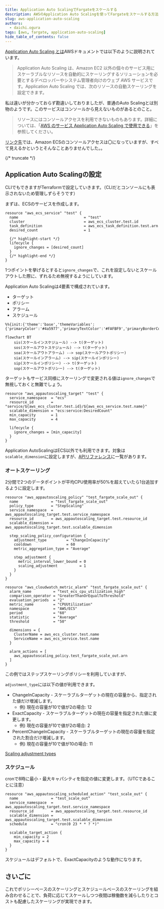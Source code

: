 ```yaml
---
title: Application Auto ScalingでFargateをスケールする
description: AWSのApplication Auto Scalingを使ってFargateをスケールする方法を紹介します。
slug: aws-application-auto-scaling
authors:
  - daichi.ogura
tags: [aws, fargate, application-auto-scaling]
hide_table_of_contents: false
---
```




[Application Auto Scaling とは](https://docs.aws.amazon.com/ja_jp/autoscaling/application/userguide/what-is-application-auto-scaling.html)AWSドキュメントでは以下のように説明されています。

> Application Auto Scaling は、Amazon EC2 以外の個々のサービス用にスケーラブルなリソースを自動的にスケーリングするソリューションを必要とするデベロッパーやシステム管理者向けのウェブ AWS サービスです。Application Auto Scaling では、次のリソースの自動スケーリングを設定できます。

私は違いが分かっておらず勘違いしておりましたが、普通のAuto Scalingとは別物のようです。このサービスはコンソールから見えないものがあるとのこと。

> リソースにはコンソールアクセスを利用できないものもあります。詳細については、「[AWS のサービス Application Auto Scaling で使用できる](https://docs.aws.amazon.com/ja_jp/autoscaling/application/userguide/integrated-services-list.html)」を参照してください。

[リンク先](https://docs.aws.amazon.com/ja_jp/autoscaling/application/userguide/integrated-services-list.html)では、Amazon ECSのコンソールアクセスは〇になっていますが、すべて見えるかというとそんなことありませんでした。。

{/* truncate */}

## Application Auto Scalingの設定

CLIでもできますがTerraformで設定していきます。（CLIだとコンソールにも表示されないため管理しずらそうです）

まずは、ECSのサービスを作成します。<Tooltip title="タスク定義は端折って、最小限の記載とします。" placement="top"><InfoIcon fontSize="medium"/></Tooltip>

```hcl
resource "aws_ecs_service" "test" {
  name                              = "test"
  cluster                           = aws_ecs_cluster.test.id
  task_definition                   = aws_ecs_task_definition.test.arn
  desired_count                     = 1

  {/* highlight-start */}
  lifecycle {
    ignore_changes = [desired_count]
  }
  {/* highlight-end */}
}
```

1つポイントを挙げるとすると`ignore_changes`で、これを設定しないとスケールアウトした際に、ずれるため無視するようにしています。

Application Auto Scalingは4要素で構成されています。

- ターゲット
- ポリシー
- アラーム
- スケジュール

```mermaid
%%{init:{'theme':'base','themeVariables':{'primaryColor':'#4a5977','primaryTextColor':'#FAFBF9','primaryBorderColor':'#6A7FAB','lineColor':'#6A7FABCC','textColor':'#6A7FABCC','fontSize':'20px'}}}%%

flowchart BT
    sis(スケールインスケジュール) --> t(ターゲット)
    sos(スケールアウトスケジュール) --> t(ターゲット)
    soa(スケールアウトアラーム) --> sop(スケールアウトポリシー)
    sia(スケールインアラーム) --> sip(スケールインポリシー)
    sip(スケールインポリシー) --> t(ターゲット)
    sop(スケールアウトポリシー) --> t(ターゲット)
```

ターゲットもサービス同様にスケーリングで変更される値は`ignore_changes`で無視しておくと無難でしょう。

```hcl
resource "aws_appautoscaling_target" "test" {
  service_namespace  = "ecs"
  resource_id        = "service/${aws_ecs_cluster.test.id}/${aws_ecs_service.test.name}"
  scalable_dimension = "ecs:service:DesiredCount"
  min_capacity       = 1
  max_capacity       = 4

  lifecycle {
    ignore_changes = [min_capacity]
  }
}
```

Application AutoScalingはECS以外でも利用できます。対象は`scalable_dimension`に設定しますが、[APIリファレンス](https://docs.aws.amazon.com/autoscaling/application/APIReference/API_PutScalingPolicy.html#API_PutScalingPolicy_RequestSyntax)に一覧があります。

### オートスケーリング

2分間で2つのデータポイントが平均CPU使用率が50%を超えていたら1台追加するように設定します。

```hcl
resource "aws_appautoscaling_policy" "test_fargate_scale_out" {
  name               = "test_fargate_scale_out"
  policy_type        = "StepScaling"
  service_namespace  = aws_appautoscaling_target.test.service_namespace
  resource_id        = aws_appautoscaling_target.test.resource_id
  scalable_dimension = aws_appautoscaling_target.test.scalable_dimension

  step_scaling_policy_configuration {
    adjustment_type         = "ChangeInCapacity"
    cooldown                = 60
    metric_aggregation_type = "Average"

    step_adjustment {
      metric_interval_lower_bound = 0
      scaling_adjustment          = 1
    }
  }
}

resource "aws_cloudwatch_metric_alarm" "test_fargate_scale_out" {
  alarm_name          = "test_ecs_cpu_utilization_high"
  comparison_operator = "GreaterThanOrEqualToThreshold"
  evaluation_periods  = "2"
  metric_name         = "CPUUtilization"
  namespace           = "AWS/ECS"
  period              = "60"
  statistic           = "Average"
  threshold           = "50"

  dimensions = {
    ClusterName = aws_ecs_cluster.test.name
    ServiceName = aws_ecs_service.test.name
  }

  alarm_actions = [
    aws_appautoscaling_policy.test_fargate_scale_out.arn
  ]
}
```

この例ではステップスケーリングポリシーを利用していますが、

`adjustment_type`には以下の値が利用できます。

- ChangeInCapacity - スケーラブルターゲットの現在の容量から、指定された値だけ増減します。
    - 例) 現在の容量が10で値が2の場合: 12
- ExactCapacity - スケーラブルターゲットの現在の容量を指定された値に変更します。
    - 例) 現在の容量が10で値が2の場合: 2
- PercentChangeInCapacity - スケーラブルターゲットの現在の容量を指定された割合だけ増減します。
    - 例) 現在の容量が10で値が10の場合: 11

[Scaling adjustment types](https://docs.aws.amazon.com/autoscaling/application/userguide/step-scaling-policy-overview.html#as-scaling-adjustment)

### スケジュール

cronで8時に最小・最大キャパシティを指定の値に変更します。（UTCであることに注意）

```hcl
resource "aws_appautoscaling_scheduled_action" "test_scale_out" {
  name               = "test_scale_out"
  service_namespace  = aws_appautoscaling_target.test.service_namespace
  resource_id        = aws_appautoscaling_target.test.resource_id
  scalable_dimension = aws_appautoscaling_target.test.scalable_dimension
  schedule           = "cron(0 23 * * ? *)"

  scalable_target_action {
    min_capacity = 2
    max_capacity = 4
  }
}
```

スケジュールはデフォルトで、ExactCapacityのような動作になります。

## さいごに

これでポリシーベースのスケーリングとスケジュールベースのスケーリングを組み合わせることで、負荷に応じてスケールしつつ夜間は稼働数を減らしたりとコストも配慮したスケーリングが実現できます。

<JobPosting/>
